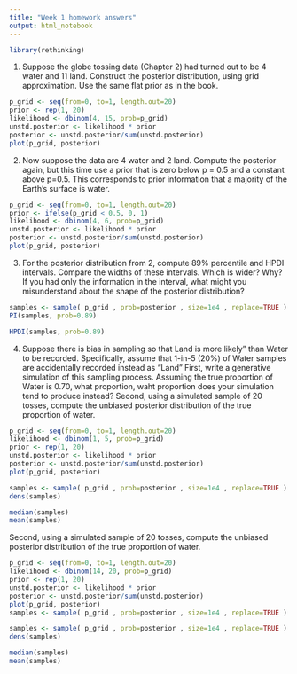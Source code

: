 ```yaml
---
title: "Week 1 homework answers"
output: html_notebook
---
```



```r
library(rethinking)
```


1.  Suppose the globe tossing data (Chapter 2) had turned out to be 
 4 water and 11 land.  Construct the posterior distribution,
 using grid approximation.  Use the same flat prior as in the book.


```r
p_grid <- seq(from=0, to=1, length.out=20)
prior <- rep(1, 20)
likelihood <- dbinom(4, 15, prob=p_grid)
unstd.posterior <- likelihood * prior
posterior <- unstd.posterior/sum(unstd.posterior)
plot(p_grid, posterior)
```
2.  Now suppose the data are 4 water and 2 land.  Compute the 
posterior again, but this time use a prior that is zero below
p = 0.5 and a constant above p=0.5.  This corresponds to prior 
information that a majority of the Earth's surface is water.


```r
p_grid <- seq(from=0, to=1, length.out=20)
prior <- ifelse(p_grid < 0.5, 0, 1)
likelihood <- dbinom(4, 6, prob=p_grid)
unstd.posterior <- likelihood * prior
posterior <- unstd.posterior/sum(unstd.posterior)
plot(p_grid, posterior)
```


3. For the posterior distribution from 2, compute 89%
percentile and HPDI intervals.  Compare the widths of these intervals.
Which is wider?  Why?  If you had only the information in the interval,
what might you misunderstand about the shape of the posterior
distribution?

```r
samples <- sample( p_grid , prob=posterior , size=1e4 , replace=TRUE )
PI(samples, prob=0.89)
```

```r
HPDI(samples, prob=0.89)
```

4. Suppose there is bias in sampling so that Land is more likely"
 than Water to be recorded. Specifically, assume that 1-in-5 
(20%) of Water samples are accidentally recorded instead as "Land"
First, write a generative simulation of this sampling process.
Assuming the true proportion of Water is 0.70, what proportion,
 waht proportion does your simulation tend to produce instead?
 Second, using a simulated sample of 20 tosses, compute the unbiased
 posterior distribution of the true proportion of water.
 
```r
p_grid <- seq(from=0, to=1, length.out=20)
likelihood <- dbinom(1, 5, prob=p_grid)
prior <- rep(1, 20)
unstd.posterior <- likelihood * prior
posterior <- unstd.posterior/sum(unstd.posterior)
plot(p_grid, posterior)
```
 
```r
samples <- sample( p_grid , prob=posterior , size=1e4 , replace=TRUE )
dens(samples)
```
```r
median(samples)
mean(samples)
```
 
 Second, using a simulated sample of 20 tosses, compute the unbiased
 posterior distribution of the true proportion of water.

```r
p_grid <- seq(from=0, to=1, length.out=20)
likelihood <- dbinom(14, 20, prob=p_grid)
prior <- rep(1, 20)
unstd.posterior <- likelihood * prior
posterior <- unstd.posterior/sum(unstd.posterior)
plot(p_grid, posterior)
samples <- sample( p_grid , prob=posterior , size=1e4 , replace=TRUE )
```
```r
samples <- sample( p_grid , prob=posterior , size=1e4 , replace=TRUE )
dens(samples)
```

```r
median(samples)
mean(samples)
```




